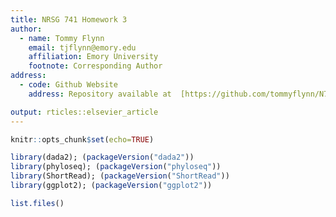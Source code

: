 ```yaml
---
title: NRSG 741 Homework 3
author:
  - name: Tommy Flynn
    email: tjflynn@emory.edu
    affiliation: Emory University
    footnote: Corresponding Author
address:
  - code: Github Website
    address: Repository available at  [https://github.com/tommyflynn/N741_Homework]

output: rticles::elsevier_article
---
```

```r
knitr::opts_chunk$set(echo=TRUE)
```

```r
library(dada2); (packageVersion("dada2"))
library(phyloseq); (packageVersion("phyloseq"))
library(ShortRead); (packageVersion("ShortRead"))
library(ggplot2); (packageVersion("ggplot2"))
```

```r
list.files()
```